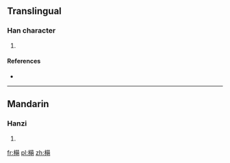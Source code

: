 ==Translingual==

===Han character===
{{Han char|rn=75|rad=木|as=12|sn=16|four=|canj=木廿日月 (DTAB)}}

# {{defn|Han|sort=木12}}

====References====
* {{Han ref|kx=0553.250|dkj=15549|dj=0942.090|hdz=21288.080|uh=6A57|ud=27223}}

----

==Mandarin==

===Hanzi===
{{cmn-hanzi|pin=[[méng]] ([[meng2]])|wg=meng<sup>2</sup>}}

# {{defn|lang=cmn|sort=木12}}

[[fr:橗]]
[[pl:橗]]
[[zh:橗]]